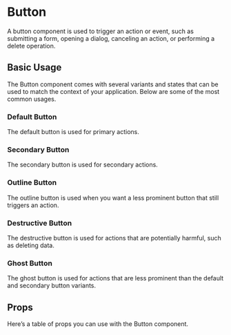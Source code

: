 
<Meta of={ButtonStories} />

# Button

A button component is used to trigger an action or event, such as submitting a form, opening a dialog, canceling an action, or performing a delete operation.

## Basic Usage

The Button component comes with several variants and states that can be used to match the context of your application. Below are some of the most common usages.

### Default Button

The default button is used for primary actions.

<Canvas of={ButtonStories.Default} />

### Secondary Button

The secondary button is used for secondary actions.

<Canvas of={ButtonStories.Secondary} />

### Outline Button

The outline button is used when you want a less prominent button that still triggers an action.

<Canvas of={ButtonStories.Outlined} />

### Destructive Button

The destructive button is used for actions that are potentially harmful, such as deleting data.

<Canvas of={ButtonStories.Destructive} />

### Ghost Button

The ghost button is used for actions that are less prominent than the default and secondary button variants.

<Canvas of={ButtonStories.Ghost} />

## Props

Here’s a table of props you can use with the Button component.

<ArgTypes of={ButtonStories.Default} />
